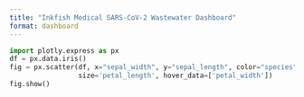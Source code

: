```yaml
---
title: "Inkfish Medical SARS-CoV-2 Wastewater Dashboard"
format: dashboard
---
```


```python
import plotly.express as px
df = px.data.iris()
fig = px.scatter(df, x="sepal_width", y="sepal_length", color="species",
                 size='petal_length', hover_data=['petal_width'])
fig.show()
```
